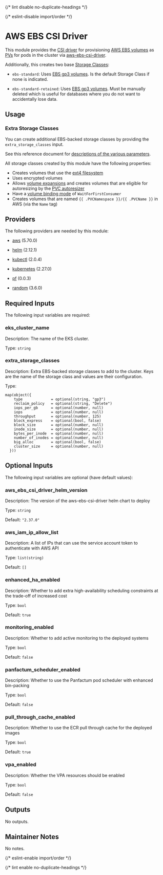 
{/* lint disable no-duplicate-headings */}

{/* eslint-disable import/order */}

<ModuleHeader name="kube_aws_ebs_csi" sourceHref="https://github.com/Panfactum/stack/tree/__PANFACTUM_VERSION_EDGE__/packages/infrastructure/kube_aws_ebs_csi" status="stable" type="direct" />

# AWS EBS CSI Driver

This module provides the [CSI driver](https://kubernetes-csi.github.io/docs/introduction.html)
for provisioning [AWS EBS volumes](https://docs.aws.amazon.com/ebs/latest/userguide/ebs-volumes.html)
as [PVs](https://kubernetes.io/docs/concepts/storage/persistent-volumes/) for pods in the cluster via
[aws-ebs-csi-driver](https://github.com/kubernetes-sigs/aws-ebs-csi-driver).

Additionally, this creates two base [Storage Classes](https://kubernetes.io/docs/concepts/storage/storage-classes/):

* `ebs-standard`: Uses [EBS gp3 volumes](https://aws.amazon.com/ebs/general-purpose/). Is the default
  Storage Class if none is indicated.

* `ebs-standard-retained`: Uses [EBS gp3 volumes](https://aws.amazon.com/ebs/general-purpose/). Must be manually
  deleted which is useful for databases where you do not want to accidentally lose data.

## Usage

### Extra Storage Classes

You can create additional EBS-backed storage classes by providing the `extra_storage_classes` input.

See this reference document for [descriptions of the various parameters](https://github.com/kubernetes-sigs/aws-ebs-csi-driver/blob/master/docs/parameters.md).

All storage classes created by this module have the following properties:

* Creates volumes that use the [ext4 filesystem](https://en.wikipedia.org/wiki/Ext4)
* Uses encrypted volumes
* Allows [volume expansions](https://kubernetes.io/docs/concepts/storage/persistent-volumes/#csi-volume-expansion) and
  creates volumes that are eligible for autoresizing by the
  [PVC autoresizer](/docs/edge/reference/infrastructure-modules/direct/kubernetes/kube_pvc_autoresizer)
* Have a [volume binding mode](https://kubernetes.io/docs/concepts/storage/storage-classes/#volume-binding-mode) of `WaitForFirstConsumer`
* Creates volumes that are named `{{ .PVCNamespace }}/{{ .PVCName }}` in AWS (via the `Name` tag)

## Providers

The following providers are needed by this module:

* [aws](https://registry.terraform.io/providers/hashicorp/aws/5.70.0/docs) (5.70.0)

* [helm](https://registry.terraform.io/providers/hashicorp/helm/2.12.1/docs) (2.12.1)

* [kubectl](https://registry.terraform.io/providers/alekc/kubectl/2.0.4/docs) (2.0.4)

* [kubernetes](https://registry.terraform.io/providers/hashicorp/kubernetes/2.27.0/docs) (2.27.0)

* [pf](https://registry.terraform.io/providers/panfactum/pf/0.0.3/docs) (0.0.3)

* [random](https://registry.terraform.io/providers/hashicorp/random/3.6.0/docs) (3.6.0)

## Required Inputs

The following input variables are required:

### eks\_cluster\_name

Description: The name of the EKS cluster.

Type: `string`

### extra\_storage\_classes

Description: Extra EBS-backed storage classes to add to the cluster. Keys are the name of the storage class and values are their configuration.

Type:

```hcl
map(object({
    type             = optional(string, "gp3")
    reclaim_policy   = optional(string, "Delete")
    iops_per_gb      = optional(number, null)
    iops             = optional(number, null)
    throughput       = optional(number, 125)
    block_express    = optional(bool, false)
    block_size       = optional(number, null)
    inode_size       = optional(number, null)
    bytes_per_inode  = optional(number, null)
    number_of_inodes = optional(number, null)
    big_alloc        = optional(bool, false)
    cluster_size     = optional(number, null)
  }))
```

## Optional Inputs

The following input variables are optional (have default values):

### aws\_ebs\_csi\_driver\_helm\_version

Description: The version of the aws-ebs-csi-driver helm chart to deploy

Type: `string`

Default: `"2.37.0"`

### aws\_iam\_ip\_allow\_list

Description: A list of IPs that can use the service account token to authenticate with AWS API

Type: `list(string)`

Default: `[]`

### enhanced\_ha\_enabled

Description: Whether to add extra high-availability scheduling constraints at the trade-off of increased cost

Type: `bool`

Default: `true`

### monitoring\_enabled

Description: Whether to add active monitoring to the deployed systems

Type: `bool`

Default: `false`

### panfactum\_scheduler\_enabled

Description: Whether to use the Panfactum pod scheduler with enhanced bin-packing

Type: `bool`

Default: `false`

### pull\_through\_cache\_enabled

Description: Whether to use the ECR pull through cache for the deployed images

Type: `bool`

Default: `true`

### vpa\_enabled

Description: Whether the VPA resources should be enabled

Type: `bool`

Default: `false`

## Outputs

No outputs.

## Maintainer Notes

No notes.

{/* eslint-enable import/order */}

{/* lint enable no-duplicate-headings */}
